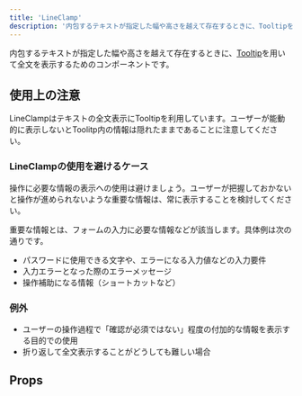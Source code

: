```yaml
---
title: 'LineClamp'
description: '内包するテキストが指定した幅や高さを越えて存在するときに、Tooltipを用いて全文を表示するためのコンポーネントです。'
---
```


内包するテキストが指定した幅や高さを越えて存在するときに、[Tooltip](/products/components/tooltip/)を用いて全文を表示するためのコンポーネントです。

<ComponentStory name="LineClamp" />

## 使用上の注意

LineClampはテキストの全文表示にTooltipを利用しています。ユーザーが能動的に表示しないとToolitp内の情報は隠れたままであることに注意してください。

### LineClampの使用を避けるケース

操作に必要な情報の表示への使用は避けましょう。ユーザーが把握しておかないと操作が進められないような重要な情報は、常に表示することを検討してください。

重要な情報とは、フォームの入力に必要な情報などが該当します。具体例は次の通りです。
- パスワードに使用できる文字や、エラーになる入力値などの入力要件
- 入力エラーとなった際のエラーメッセージ
- 操作補助になる情報（ショートカットなど）

### 例外
- ユーザーの操作過程で「確認が必須ではない」程度の付加的な情報を表示する目的での使用
- 折り返して全文表示することがどうしても難しい場合

## Props

<ComponentPropsTable name="LineClamp" />


